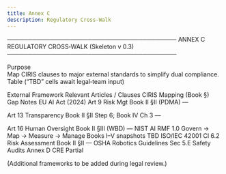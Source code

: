 ```yaml
---
title: Annex C
description: Regulatory Cross-Walk
---
```


────────────────────────────────────────
ANNEX C REGULATORY CROSS‑WALK   (Skeleton v 0.3)
────────────────────────────────────────

Purpose  
Map CIRIS clauses to major external standards to simplify dual compliance.
Table (“TBD” cells await legal‑team input)

External Framework
Relevant Articles / Clauses
CIRIS Mapping (Book §)
Gap Notes
EU AI Act (2024)
Art 9 Risk Mgt
Book II §II (PDMA)
—


Art 13 Transparency
Book II §II Step 6; Book IV Ch 3
—


Art 16 Human Oversight
Book II §III (WBD)
—
NIST AI RMF 1.0
Govern → Map → Measure → Manage
Books I–V snapshots
TBD
ISO/IEC 42001
Cl 6.2 Risk Assessment
Book II §II
—
OSHA Robotics Guidelines
Sec 5.E Safety Audits
Annex D CRE
Partial

(Additional frameworks to be added during legal review.)

